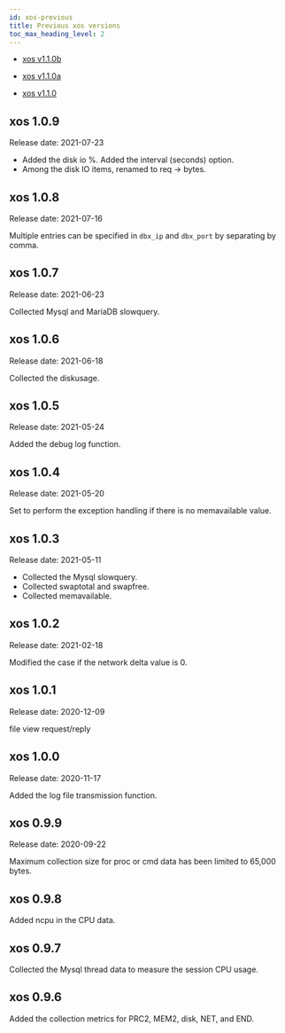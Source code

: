 ```yaml
---
id: xos-previous
title: Previous xos versions
toc_max_heading_level: 2
---
```


- [xos v1.1.0b](xos-1_1_0b)

- [xos v1.1.0a](xos-1_1_0a)

- [xos v1.1.0](xos-1_1_0)

## xos 1.0.9

Release date: 2021-07-23

- Added the disk io %. Added the interval (seconds) option.
- Among the disk IO items, renamed to req -> bytes.

## xos 1.0.8

Release date: 2021-07-16

Multiple entries can be specified in `dbx_ip` and `dbx_port` by separating by comma.

## xos 1.0.7

Release date: 2021-06-23

Collected Mysql and MariaDB slowquery. 

## xos 1.0.6

Release date: 2021-06-18

Collected the diskusage. 

## xos 1.0.5

Release date: 2021-05-24

Added the debug log function. 

## xos 1.0.4

Release date: 2021-05-20

Set to perform the exception handling if there is no memavailable value. 

## xos 1.0.3

Release date: 2021-05-11

- Collected the Mysql slowquery. 
- Collected swaptotal and swapfree. 
- Collected memavailable. 

## xos 1.0.2

Release date: 2021-02-18

Modified the case if the network delta value is 0.

## xos 1.0.1

Release date: 2020-12-09

file view request/reply

## xos 1.0.0

Release date: 2020-11-17

Added the log file transmission function. 

## xos 0.9.9

Release date: 2020-09-22

Maximum collection size for proc or cmd data has been limited to 65,000 bytes.

## xos 0.9.8

Added ncpu in the CPU data.

## xos 0.9.7

Collected the Mysql thread data to measure the session CPU usage.

## xos 0.9.6

Added the collection metrics for PRC2, MEM2, disk, NET, and END.
